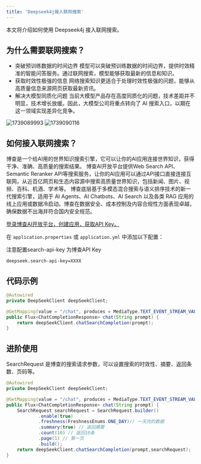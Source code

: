 ```yaml
---
title: 'Deepseek4j接入联网搜索'
---
```


本文将介绍如何使用 Deepseek4j 接入联网搜索。

## 为什么需要联网搜索？

- 突破预训练数据的时间边界
模型可以突破预训练数据的时间边界，提供时效精准的智能问答服务。通过联网搜索，模型能够获取最新的信息和知识。
- 获取时效性极强的信息
网络搜索知识更适合于处理时效性极强的问题，能够从高质量信息来源网页获取最新资讯。
- 解决大模型同质化问题
当前大模型产品存在高度同质化的问题，技术差距并不明显，技术增长放缓。因此，大模型公司将重点转向了 AI 搜索入口，以期在这一领域实现差异化竞争。

<CardGroup cols={2}>
  <Card title="不联网的情况" icon="square-1">
    <img src='https://minio.pigx.vip/oss/202502/1739089993.png' alt='1739089993'/>
  </Card>
  <Card title="联网的情况" icon="square-2">
    <img src='https://minio.pigx.vip/oss/202502/1739090116.png' alt='1739090116'/>
  </Card>
</CardGroup>

## 如何接入联网搜索？

博查是一个给AI用的世界知识搜索引擎，它可以让你的AI应用连接世界知识，获得干净、准确、高质量的搜索结果。
博查AI开放平台提供Web Search API、Semantic Reranker API等搜索服务，让你的AI应用可以通过API接口直接连接互联网，从近百亿网页和生态内容源中搜索高质量世界知识，包括新闻、图片、视频、百科、机酒、学术等。
博查底层基于多模态混合搜索与语义排序技术的新一代搜索引擎，适用于 AI Agents、AI Chatbots、AI Search 以及各类 RAG 应用的线上应用或数据冷启动。博查在数据安全、成本控制及内容合规性方面表现卓越，确保数据不出海并符合国内安全规范。

[登录博查AI开放平台，创建应用，获取API Key。](https://open.bochaai.com/api-keys)


在 `application.properties` 或 `application.yml` 中添加以下配置：

<Warning>注意配置search-api-key 为博查API Key</Warning>

```properties
deepseek.search-api-key=XXXX
```

## 代码示例

```java
@Autowired
private DeepSeekClient deepSeekClient;

@GetMapping(value = "/chat", produces = MediaType.TEXT_EVENT_STREAM_VALUE)
public Flux<ChatCompletionResponse> chat(String prompt) {
    return deepSeekClient.chatSearchCompletion(prompt);
}
```

## 进阶使用

SearchRequest 是博查的搜索请求参数，可以设置搜索的时效性、摘要、返回条数、页码等。

```java
@Autowired
private DeepSeekClient deepSeekClient;

@GetMapping(value = "/chat", produces = MediaType.TEXT_EVENT_STREAM_VALUE)
public Flux<ChatCompletionResponse> chat(String prompt) {
    SearchRequest searchRequest = SearchRequest.builder()
            .enable(true)
            .freshness(FreshnessEnums.ONE_DAY)// 一天内的数据
            .summary(true) // 返回摘要
            .count(10) // 返回10条
            .page(1) // 第一页
            .build();
    return deepSeekClient.chatSearchCompletion(prompt,searchRequest);
}
```